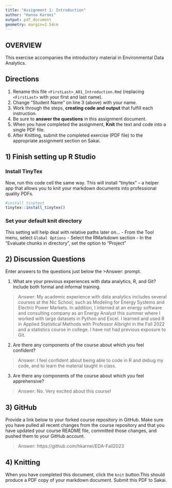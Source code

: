 ```yaml
---
title: "Assignment 1: Introduction"
author: "Hanna Karnei"
output: pdf_document
geometry: margin=2.54cm
---
```


## OVERVIEW

This exercise accompanies the introductory material in Environmental Data Analytics. 

## Directions
1.  Rename this file `<FirstLast>_A01_Introduction.Rmd` (replacing `<FirstLast>` with your first and last name).
2.  Change "Student Name" on line 3 (above) with your name.
3.  Work through the steps, **creating code and output** that fulfill each instruction.
4.  Be sure to **answer the questions** in this assignment document.
5.  When you have completed the assignment, **Knit** the text and code into a single PDF file.
6.  After Knitting, submit the completed exercise (PDF file) to the appropriate assignment section on Sakai.


## 1) Finish setting up R Studio

### Install TinyTex
Now, run this code cell the same way. This will install "tinytex" -- a helper app that allows you to knit your markdown documents into professional quality PDFs.
```r
#install tinytext
tinytex::install_tinytex()
```

### Set your default knit directory
This setting will help deal with relative paths later on...
 - From the Tool menu, select `Global Options`
 - Select the RMarkdown section
 - In the "Evaluate chunks in directory", set the option to "Project"


## 2) Discussion Questions
Enter answers to the questions just below the >Answer: prompt.

1. What are your previous experiences with data analytics, R, and Git? Include both formal and informal training.

> Answer: My academic experience with data analytics includes several courses at the Nic School, such as Modeling for Energy Systems and Electric Power Markets. In addition, I interned at an energy software and consulting company as an Energy Analyst this summer where I worked with large datasets in Python and Excel. I learned and used R in Applied Statistical Methods with Professor Albright in the Fall 2022 and a statistics course in college. I have not had previous exposure to Git. 

2. Are there any components of the course about which you feel confident?

> Answer: I feel confident about being able to code in R and debug my code, and to learn the material taught in class. 

3. Are there any components of the course about which you feel apprehensive?

> Answer: No. Very excited about this course!


## 3) GitHub

Provide a link below to your forked course repository in GitHub. Make sure you have pulled all recent changes from the course repository and that you have updated your course README file, committed those changes, and pushed them to your GitHub account. 

> Answer: https://github.com/hkarnei/EDA-Fall2023

## 4) Knitting
When you have completed this document, click the `knit` button.This should produce a PDF copy of your markdown document. Submit this PDF to Sakai. 

